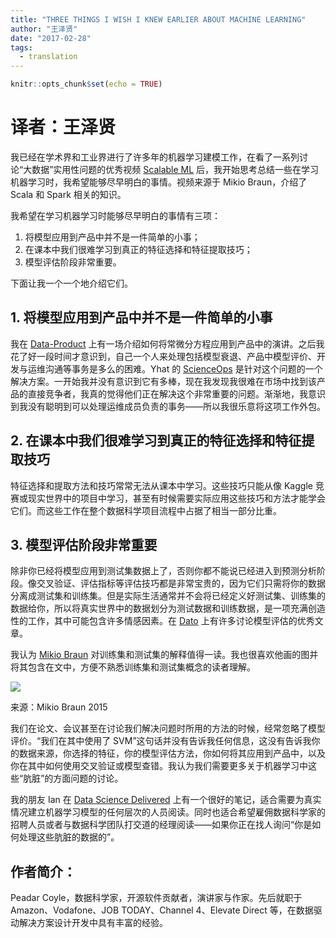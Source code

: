 ```yaml
---
title: "THREE THINGS I WISH I KNEW EARLIER ABOUT MACHINE LEARNING"
author: "王泽贤"
date: "2017-02-28"
tags:
  - translation
---
```


```r
knitr::opts_chunk$set(echo = TRUE)
```

# 译者：王泽贤

我已经在学术界和工业界进行了许多年的机器学习建模工作，在看了一系列讨论“大数据”实用性问题的优秀视频 [Scalable ML](https://www.safaribooksonline.com/library/view/scalable-machine-learning/9781491939437/video233428.html) 后，我开始思考总结一些在学习机器学习时，我希望能够尽早明白的事情。视频来源于 Mikio Braun，介绍了 Scala 和 Spark 相关的知识。

<!-- more -->

我希望在学习机器学习时能够尽早明白的事情有三项：

1. 将模型应用到产品中并不是一件简单的小事；
2. 在课本中我们很难学习到真正的特征选择和特征提取技巧；
3. 模型评估阶段非常重要。

下面让我一个一个地介绍它们。

## 1. 将模型应用到产品中并不是一件简单的小事

我在 [Data-Product](http://pyvideo.org/pycon-italia-2015/how-to-get-data-science-models-into-production-on.html) 上有一场介绍如何将常微分方程应用到产品中的演讲。之后我花了好一段时间才意识到，自己一个人来处理包括模型衰退、产品中模型评价、开发与运维沟通等事务是多么的困难。Yhat 的 [ScienceOps](http://www.yhathq.com/) 是针对这个问题的一个解决方案。一开始我并没有意识到它有多棒，现在我发现我很难在市场中找到该产品的直接竞争者，我真的觉得他们正在解决这个非常重要的问题。渐渐地，我意识到我没有聪明到可以处理运维成员负责的事务——所以我很乐意将这项工作外包。
 
## 2. 在课本中我们很难学习到真正的特征选择和特征提取技巧
特征选择和提取方法和技巧常常无法从课本中学习。这些技巧只能从像 Kaggle 竞赛或现实世界中的项目中学习，甚至有时候需要实际应用这些技巧和方法才能学会它们。而这些工作在整个数据科学项目流程中占据了相当一部分比重。

## 3. 模型评估阶段非常重要
除非你已经将模型应用到测试集数据上了，否则你都不能说已经进入到预测分析阶段。像交叉验证、评估指标等评估技巧都是非常宝贵的，因为它们只需将你的数据分离成测试集和训练集。但是实际生活通常并不会将已经定义好测试集、训练集的数据给你，所以将真实世界中的数据划分为测试数据和训练数据，是一项充满创造性的工作，其中可能包含许多情感因素。在 [Dato](http://blog.dato.com/how-to-evaluate-machine-learning-models-the-pitfalls-of-ab-testing) 上有许多讨论模型评估的优秀文章。

我认为 [Mikio Braun](http://blog.mikiobraun.de/2015/03/three-things-about-data-science.html) 对训练集和测试集的解释值得一读。我也很喜欢他画的图并将其包含在文中，方便不熟悉训练集和测试集概念的读者理解。

![](http://blog.mikiobraun.de/images/3t-evaluation.png)

来源：Mikio Braun 2015

我们在论文、会议甚至在讨论我们解决问题时所用的方法的时候，经常忽略了模型评价。“我们在其中使用了 SVM ”这句话并没有告诉我任何信息，这没有告诉我你的数据来源，你选择的特征，你的模型评估方法，你如何将其应用到产品中，以及你在其中如何使用交叉验证或模型查错。我认为我们需要更多关于机器学习中这些“肮脏”的方面问题的讨论。

我的朋友 Ian 在 [Data Science Delivered](https://github.com/ianozsvald/data_science_delivered) 上有一个很好的笔记，适合需要为真实情况建立机器学习模型的任何层次的人员阅读。同时也适合希望雇佣数据科学家的招聘人员或者与数据科学团队打交道的经理阅读——如果你正在找人询问“你是如何处理这些肮脏的数据的”。

## 作者简介：
Peadar Coyle，数据科学家，开源软件贡献者，演讲家与作家。先后就职于 Amazon、Vodafone、JOB TODAY、Channel 4、Elevate Direct 等，在数据驱动解决方案设计开发中具有丰富的经验。
 


